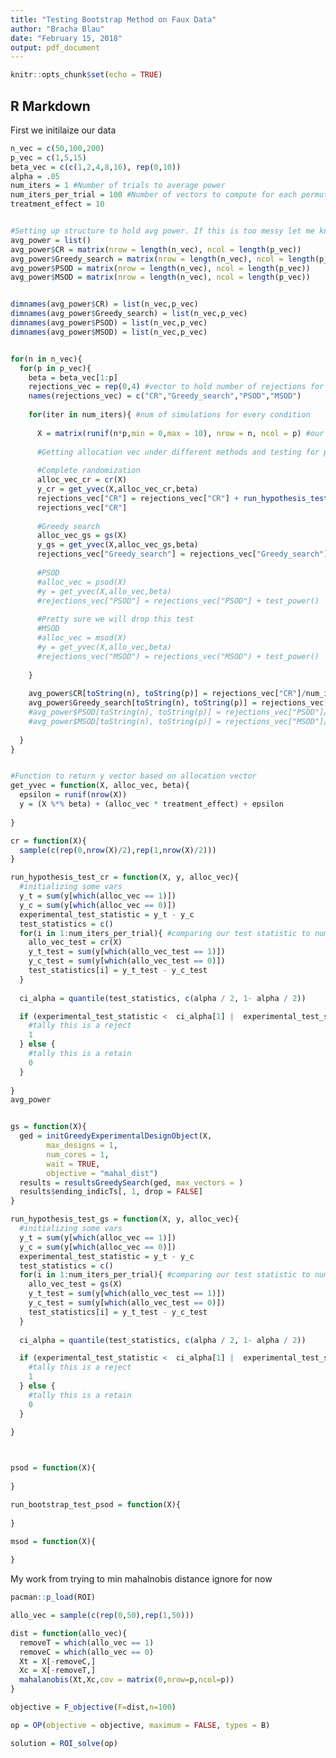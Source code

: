 ---
title: "Testing Bootstrap Method on Faux Data"
author: "Bracha Blau"
date: "February 15, 2018"
output: pdf_document
---

```{r setup, include=FALSE}
knitr::opts_chunk$set(echo = TRUE)
```

## R Markdown

First we initilaize our data

```{r}
n_vec = c(50,100,200)
p_vec = c(1,5,15)
beta_vec = c(c(1,2,4,8,16), rep(0,10))
alpha = .05
num_iters = 1 #Number of trials to average power
num_iters_per_trial = 100 #Number of vectors to compute for each permutaion test/bootstrap test
treatment_effect = 10


#Setting up structure to hold avg power. If this is too messy let me know and I'll try something else
avg_power = list()
avg_power$CR = matrix(nrow = length(n_vec), ncol = length(p_vec))
avg_power$Greedy_search = matrix(nrow = length(n_vec), ncol = length(p_vec))
avg_power$PSOD = matrix(nrow = length(n_vec), ncol = length(p_vec))
avg_power$MSOD = matrix(nrow = length(n_vec), ncol = length(p_vec))


dimnames(avg_power$CR) = list(n_vec,p_vec)
dimnames(avg_power$Greedy_search) = list(n_vec,p_vec)
dimnames(avg_power$PSOD) = list(n_vec,p_vec)
dimnames(avg_power$MSOD) = list(n_vec,p_vec)


for(n in n_vec){
  for(p in p_vec){
    beta = beta_vec[1:p]
    rejections_vec = rep(0,4) #vector to hold number of rejections for every method
    names(rejections_vec) = c("CR","Greedy_search","PSOD","MSOD")
    
    for(iter in num_iters){ #num of simulations for every condition
      
      X = matrix(runif(n*p,min = 0,max = 10), nrow = n, ncol = p) #our fake data
      
      #Getting allocation vec under different methods and testing for power
      
      #Complete randomization
      alloc_vec_cr = cr(X)
      y_cr = get_yvec(X,alloc_vec_cr,beta)
      rejections_vec["CR"] = rejections_vec["CR"] + run_hypothesis_test_cr(X,y_cr,alloc_vec_cr)
      rejections_vec["CR"]
      
      #Greedy search
      alloc_vec_gs = gs(X)
      y_gs = get_yvec(X,alloc_vec_gs,beta)
      rejections_vec["Greedy_search"] = rejections_vec["Greedy_search"] + run_hypothesis_test_gs(X,y_gs,alloc_vec_gs)
      
      #PSOD
      #alloc_vec = psod(X)
      #y = get_yvec(X,allo_vec,beta)
      #rejections_vec["PSOD"] = rejections_vec["PSOD"] + test_power()
      
      #Pretty sure we will drop this test
      #MSOD
      #alloc_vec = msod(X)
      #y = get_yvec(X,allo_vec,beta)
      #rejections_vec("MSOD") = rejections_vec("MSOD") + test_power()
      
    }
    
    avg_power$CR[toString(n), toString(p)] = rejections_vec["CR"]/num_iters
    avg_power$Greedy_search[toString(n), toString(p)] = rejections_vec["Greedy_search"]/num_iters
    #avg_power$PSOD[toString(n), toString(p)] = rejections_vec["PSOD"]/num_iters
    #avg_power$MSOD[toString(n), toString(p)] = rejections_vec["MSOD"]/num_iters
    
  }
}


#Function to return y vector based on allocation vector
get_yvec = function(X, alloc_vec, beta){
  epsilon = runif(nrow(X))
  y = (X %*% beta) + (alloc_vec * treatment_effect) + epsilon
  
}

cr = function(X){
  sample(c(rep(0,nrow(X)/2),rep(1,nrow(X)/2)))
}

run_hypothesis_test_cr = function(X, y, alloc_vec){
  #initializing some vars
  y_t = sum(y[which(alloc_vec == 1)])
  y_c = sum(y[which(alloc_vec == 0)])
  experimental_test_statistic = y_t - y_c
  test_statistics = c()
  for(i in 1:num_iters_per_trial){ #comparing our test statistic to num_iters different allocation vectors
    allo_vec_test = cr(X)
    y_t_test = sum(y[which(allo_vec_test == 1)])
    y_c_test = sum(y[which(allo_vec_test == 0)])
    test_statistics[i] = y_t_test - y_c_test
  }
  
  ci_alpha = quantile(test_statistics, c(alpha / 2, 1- alpha / 2))

  if (experimental_test_statistic <  ci_alpha[1] |  experimental_test_statistic > ci_alpha[2]) {
    #tally this is a reject
    1
  } else {
    #tally this is a retain
    0
  }
  
}
avg_power


gs = function(X){
  ged = initGreedyExperimentalDesignObject(X, 
        max_designs = 1, 
        num_cores = 1, 
        wait = TRUE,
        objective = "mahal_dist")
  results = resultsGreedySearch(ged, max_vectors = )
  results$ending_indicTs[, 1, drop = FALSE]
}

run_hypothesis_test_gs = function(X, y, alloc_vec){
  #initializing some vars
  y_t = sum(y[which(alloc_vec == 1)])
  y_c = sum(y[which(alloc_vec == 0)])
  experimental_test_statistic = y_t - y_c
  test_statistics = c()
  for(i in 1:num_iters_per_trial){ #comparing our test statistic to num_iters different allocation vectors
    allo_vec_test = gs(X)
    y_t_test = sum(y[which(allo_vec_test == 1)])
    y_c_test = sum(y[which(allo_vec_test == 0)])
    test_statistics[i] = y_t_test - y_c_test
  }
  
  ci_alpha = quantile(test_statistics, c(alpha / 2, 1- alpha / 2))

  if (experimental_test_statistic <  ci_alpha[1] |  experimental_test_statistic > ci_alpha[2]) {
    #tally this is a reject
    1
  } else {
    #tally this is a retain
    0
  }
  
}



psod = function(X){
  
}

run_bootstrap_test_psod = function(X){
  
}

msod = function(X){
  
}

```


My work from trying to min mahalnobis distance ignore for now
```{r}
pacman::p_load(ROI)

allo_vec = sample(c(rep(0,50),rep(1,50)))

dist = function(allo_vec){
  removeT = which(allo_vec == 1)
  removeC = which(allo_vec == 0)
  Xt = X[-removeC,]
  Xc = X[-removeT,]
  mahalanobis(Xt,Xc,cov = matrix(0,nrow=p,ncol=p))
}

objective = F_objective(F=dist,n=100)

op = OP(objective = objective, maximum = FALSE, types = B)

solution = ROI_solve(op)


```


